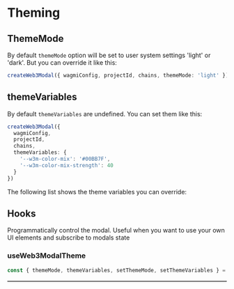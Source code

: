
# Theming

## ThemeMode

By default `themeMode` option will be set to user system settings 'light' or 'dark'. But you can override it like this:

```ts
createWeb3Modal({ wagmiConfig, projectId, chains, themeMode: 'light' })
```

## themeVariables

By default `themeVariables` are undefined. You can set them like this:

```ts
createWeb3Modal({
  wagmiConfig,
  projectId,
  chains,
  themeVariables: {
    '--w3m-color-mix': '#00BB7F',
    '--w3m-color-mix-strength': 40
  }
})
```

The following list shows the theme variables you can override:

<Table
  headers={['Variable', 'Description', 'Type']}
  data={[
    {
      variable: { code: '--w3m-font-family' },
      description: 'Base font family',
      type: { code: 'string' }
    },
    {
      variable: { code: '--w3m-accent' },
      description: 'Color used for buttons, icons, labels, etc.',
      type: { code: 'string' }
    },
    {
      variable: { code: '--w3m-color-mix' },
      description: 'The color that blends in with the default colors',
      type: { code: 'string' }
    },
    {
      variable: { code: '--w3m-color-mix-strength' },
      description: 'The percentage on how much "--w3m-color-mix" should blend in',
      type: { code: 'number' }
    },
    {
      variable: { code: '--w3m-font-size-master' },
      description: 'The base pixel size for fonts.',
      type: { code: 'string' }
    },
    {
      variable: { code: '--w3m-border-radius-master' },
      description: 'The base border radius for fonts.',
      type: { code: 'string' }
    }
  ]}
/>

## Hooks

Programmatically control the modal. Useful when you want to use your own UI elements and subscribe to modals state

### useWeb3ModalTheme

```ts
const { themeMode, themeVariables, setThemeMode, setThemeVariables } = useWeb3ModalTheme()
```
